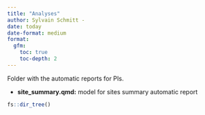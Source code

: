```yaml
---
title: "Analyses"
author: Sylvain Schmitt -
date: today
date-format: medium
format: 
  gfm:
    toc: true
    toc-depth: 2
---
```


Folder with the automatic reports for PIs.

-   **site_summary.qmd:** model for sites summary automatic report

```r
fs::dir_tree()
```
